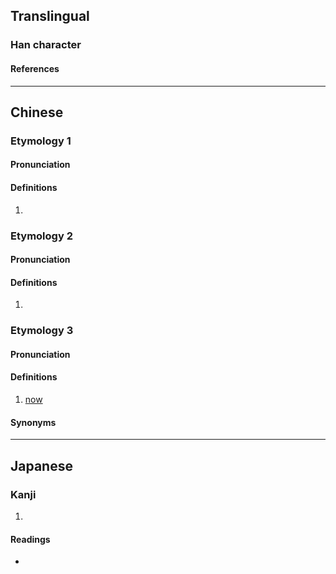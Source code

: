 {{character info}}
==Translingual==

===Han character===
{{Han char|rn=9|rad=人|as=04|sn=6|four=28227|canj=OOIN|ids=⿰亻今}}

====References====
{{Han ref|kx=0094.090|dkj=00401|dj=0200.010|hdz=10124.110|uh=4EF1}}

----

==Chinese==

===Etymology 1===
{{zh-forms|alt=禁,僸}}

====Pronunciation====
{{zh-pron
|m=qín,qián
|c=kim4
|mc=
|oc=
|ma=
|cat=n
}}

====Definitions====
{{zh-hanzi}}

# {{n-g|A kind of [[ancient]] [[music]] of northern [[Chinese]] [[ethnic]] [[minorities]].}}

===Etymology 2===
{{zh-forms}}

====Pronunciation====
{{zh-pron
|m=jīng
|c=ging1
|cat=a
}}

====Definitions====
{{zh-hanzi}}

# {{zh-alt-form|矜}}

===Etymology 3===
{{zh-forms}}
{{rfe|zh|related to Min Nan 今 taⁿ?}}

====Pronunciation====
{{zh-pron
|md=dāng
|cat=adv
}}

====Definitions====
{{zh-hanzi}}

# {{lb|zh|Min Dong}} [[now]]

====Synonyms====
{{zh-dial|現在}}

----

==Japanese==

===Kanji===
{{ja-kanji|grade=|rs=人04}}

# {{rfdef|ja|sort=人04}}

====Readings====
* {{ja-readings|on=けん,げん, きょう, きん, ごん|kun=ほこ-る, つつし-む}}